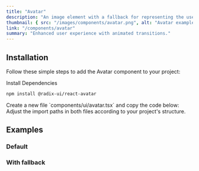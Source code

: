 ```yaml
---
title: "Avatar"
description: "An image element with a fallback for representing the user."
thumbnail: { src: "/images/components/avatar.png", alt: "Avatar example" }
link: "/components/avatar"
summary: "Enhanced user experience with animated transitions."
---
```


<ComponentPreview name="avatar-demo" />

## Installation

Follow these simple steps to add the Avatar component to your project:

<Steps>

<Step>
Install Dependencies
</Step>

```bash 
npm install @radix-ui/react-avatar 
```

<Step>
    Create a new file `components/ui/avatar.tsx` and copy the code below:
</Step>

<CollapsibleSource name="avatar" />

<Step>
    Adjust the import paths in both files according to your project's structure.
</Step>

</Steps>

## Examples

### Default

<ComponentPreview name="avatar-desc" />

### With fallback

<ComponentPreview name="avatar-stack" />
